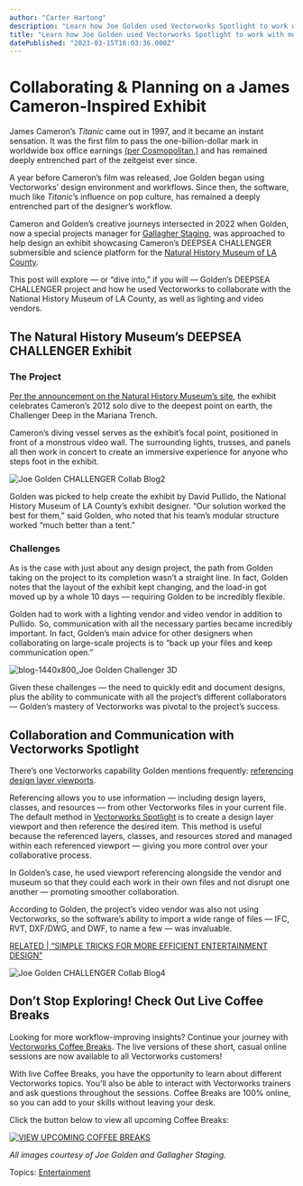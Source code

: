 ```yaml
---
author: "Carter Hartong"
description: "Learn how Joe Golden used Vectorworks Spotlight to work with multiple collaborators on the design of a Natural History Museum exhibit. "
title: "Learn how Joe Golden used Vectorworks Spotlight to work with multiple collaborators on the design of a Natural History Museum exhibit. " 
datePublished: "2023-03-15T16:03:36.000Z"
---
```

# Collaborating & Planning on a James Cameron-Inspired Exhibit

James Cameron’s _Titanic_ came out in 1997, and it became an instant sensation. It was the first film to pass the one-billion-dollar mark in worldwide box office earnings [(per Cosmopolitan,)](https://www.cosmopolitan.com/entertainment/movies/a13819282/titanic-box-office-records-oscars/) and has remained deeply entrenched part of the zeitgeist ever since.

A year before Cameron’s film was released, Joe Golden began using Vectorworks’ design environment and workflows. Since then, the software, much like _Titanic_’s influence on pop culture, has remained a deeply entrenched part of the designer’s workflow. 

Cameron and Golden’s creative journeys intersected in 2022 when Golden, now a special projects manager for [Gallagher Staging](https://www.gallagherstaging.com/), was approached to help design an exhibit showcasing Cameron’s DEEPSEA CHALLENGER submersible and science platform for the [Natural History Museum of LA County](https://nhm.org).

This post will explore — or “dive into,” if you will — Golden’s DEEPSEA CHALLENGER project and how he used Vectorworks to collaborate with the National History Museum of LA County, as well as lighting and video vendors.

## The Natural History Museum’s DEEPSEA CHALLENGER Exhibit 

### The Project

[Per the announcement on the Natural History Museum’s site](https://nhm.org/pressure), the exhibit celebrates Cameron’s 2012 solo dive to the deepest point on earth, the Challenger Deep in the Mariana Trench.

Cameron’s diving vessel serves as the exhibit’s focal point, positioned in front of a monstrous video wall. The surrounding lights, trusses, and panels all then work in concert to create an immersive experience for anyone who steps foot in the exhibit.

![Joe Golden CHALLENGER Collab Blog2](https://blog.vectorworks.net/hs-fs/hubfs/Blog%20Images/230315_ENT%20Joe%20Golden%20Collaboration%20Tips/Joe%20Golden%20CHALLENGER%20Collab%20Blog2.jpg?width=1440&height=648&name=Joe%20Golden%20CHALLENGER%20Collab%20Blog2.jpg)

Golden was picked to help create the exhibit by David Pullido, the National History Museum of LA County’s exhibit designer. “Our solution worked the best for them,” said Golden, who noted that his team’s modular structure worked “much better than a tent.”

### Challenges

As is the case with just about any design project, the path from Golden taking on the project to its completion wasn’t a straight line. In fact, Golden notes that the layout of the exhibit kept changing, and the load-in got moved up by a whole 10 days — requiring Golden to be incredibly flexible.

Golden had to work with a lighting vendor and video vendor in addition to Pullido. So, communication with all the necessary parties became incredibly important. In fact, Golden’s main advice for other designers when collaborating on large-scale projects is to “back up your files and keep communication open.”

![blog-1440x800_Joe Golden Challenger 3D](https://blog.vectorworks.net/hs-fs/hubfs/Blog%20Images/230315_ENT%20Joe%20Golden%20Collaboration%20Tips/blog-1440x800_Joe%20Golden%20Challenger%203D.png?width=1440&height=800&name=blog-1440x800_Joe%20Golden%20Challenger%203D.png)

Given these challenges — the need to quickly edit and document designs, plus the ability to communicate with all the project’s different collaborators — Golden’s mastery of Vectorworks was pivotal to the project’s success.

## Collaboration and Communication with Vectorworks Spotlight

There’s one Vectorworks capability Golden mentions frequently: [referencing design layer viewports](https://app-help.vectorworks.net/2023/eng/VW2023%5FGuide/Viewports1/Creating%5Fa%5Freferenced%5Fdesign%5Flayer%5Fviewport.htm?rhsearch=design%20layer%20viewport%20referencing&rhhlterm=design%20designated%20layer%20layers%20viewport%20viewports%20referenced%20referencing).

Referencing allows you to use information — including design layers, classes, and resources — from other Vectorworks files in your current file. The default method in [Vectorworks Spotlight](https://www.vectorworks.net/spotlight) is to create a design layer viewport and then reference the desired item. This method is useful because the referenced layers, classes, and resources stored and managed within each referenced viewport — giving you more control over your collaborative process. 

In Golden’s case, he used viewport referencing alongside the vendor and museum so that they could each work in their own files and not disrupt one another — promoting smoother collaboration. 

According to Golden, the project’s video vendor was also not using Vectorworks, so the software’s ability to import a wide range of files — IFC, RVT, DXF/DWG, and DWF, to name a few — was invaluable. 

[RELATED | “SIMPLE TRICKS FOR MORE EFFICIENT ENTERTAINMENT DESIGN”](../../../net/vectorworks/blog/3-vectorworks-tips-that-will-help-you-work-faster.html)

![Joe Golden CHALLENGER Collab Blog4](https://blog.vectorworks.net/hs-fs/hubfs/Blog%20Images/230315_ENT%20Joe%20Golden%20Collaboration%20Tips/Joe%20Golden%20CHALLENGER%20Collab%20Blog4.jpg?width=1440&height=648&name=Joe%20Golden%20CHALLENGER%20Collab%20Blog4.jpg)

## Don’t Stop Exploring! Check Out Live Coffee Breaks

Looking for more workflow-improving insights? Continue your journey with [Vectorworks Coffee Breaks](../../../net/vectorworks/blog/online-vectorworks-learning-sessions-coffee-breaks.html). The live versions of these short, casual online sessions are now available to all Vectorworks customers!

With live Coffee Breaks, you have the opportunity to learn about different Vectorworks topics. You'll also be able to interact with Vectorworks trainers and ask questions throughout the sessions. Coffee Breaks are 100% online, so you can add to your skills without leaving your desk.

Click the button below to view all upcoming Coffee Breaks:

[![VIEW UPCOMING COFFEE BREAKS](https://no-cache.hubspot.com/cta/default/3018241/16abfd79-ceea-4842-91a6-ef49876d6b00.png)](https://cta-redirect.hubspot.com/cta/redirect/3018241/16abfd79-ceea-4842-91a6-ef49876d6b00) 

_All images courtesy of Joe Golden and Gallagher Staging._ 

 Topics: [Entertainment](https://blog.vectorworks.net/topic/entertainment) 

 